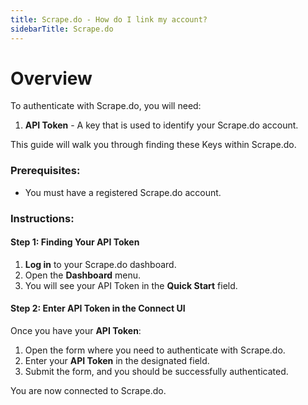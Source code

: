 ```yaml
---
title: Scrape.do - How do I link my account?
sidebarTitle: Scrape.do
---
```


# Overview

To authenticate with Scrape.do, you will need:

1. **API Token** - A key that is used to identify your Scrape.do account.

This guide will walk you through finding these Keys within Scrape.do.

### Prerequisites:

- You must have a registered Scrape.do account.

### Instructions:

#### Step 1: Finding Your API Token 

1. **Log in** to your Scrape.do dashboard.
2. Open the **Dashboard** menu.
3. You will see your API Token in the **Quick Start** field.

#### Step 2: Enter API Token in the Connect UI

Once you have your **API Token**:

1. Open the form where you need to authenticate with Scrape.do.
2. Enter your **API Token** in the designated field.
3. Submit the form, and you should be successfully authenticated.

You are now connected to Scrape.do.
